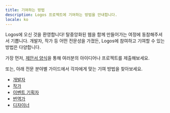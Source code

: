 ```yaml
---
title: 기여하는 방법
description: Logos 프로젝트에 기여하는 방법을 안내합니다.
locale: ko
---
```


Logos에 오신 것을 환영합니다! 탈중앙화된 웹을 함께 만들어가는 여정에 동참해주셔서 기쁩니다. 개발자, 작가 등 어떤 전문성을 가졌든, Logos에 참여하고 기여할 수 있는 방법은 다양합니다.

가장 먼저, [제안서 양식](/proposals)을 통해 여러분의 아이디어나 프로젝트를 제출해보세요.

또는, 아래 전문 분야별 가이드에서 각자에게 맞는 기여 방법을 찾아보세요.

- [개발자](/resources/developers)
- [작가](/resources/writers)
- [이벤트 기획자](/resources/event-organisers)
- [번역가](/resources/translators)
- [디자이너](/resources/designers)
